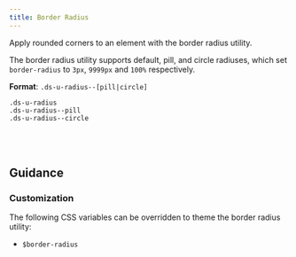 ```yaml
---
title: Border Radius
---
```


Apply rounded corners to an element with the border radius utility.

The border radius utility supports default, pill, and circle radiuses, which set `border-radius` to `3px`, `9999px` and `100%` respectively.

**Format**: `.ds-u-radius--[pill|circle]`

<EmbeddedExample>
  <section>
    <article class="ds-u-margin-top--2">
      <code class="ds-u-margin-bottom--1">.ds-u-radius</code>
      <div class="ds-u-radius ds-u-fill--secondary ds-u-padding--2" style="width: 100px"></div>
    </article>
    <article class="ds-u-margin-top--2">
      <code class="ds-u-margin-bottom--1">.ds-u-radius--pill</code>
      <div
        class="ds-u-radius--pill ds-u-fill--secondary ds-u-padding--2"
        style="width: 100px"
      ></div>
    </article>
    <article class="ds-u-margin-top--2">
      <code class="ds-u-margin-bottom--1">.ds-u-radius--circle</code>
      <div
        class="ds-u-radius--circle ds-u-fill--secondary"
        style="width: 50px; height: 50px"
      ></div>
    </article>
  </section>
</EmbeddedExample>

## Guidance

### Customization

The following CSS variables can be overridden to theme the border radius utility:

- `$border-radius`
